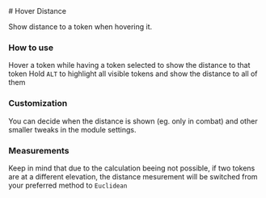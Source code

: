 
<ImageButBetter src="/public/images/Hover-Distance/Hdsingle.png" alt="Hovering a single token" width={2000} height={2000} className={styles.wikiimage}/>
# Hover Distance

Show distance to a token when hovering it.


### How to use

Hover a token while having a token selected to show the distance to that
token Hold `ALT` to highlight all
visible tokens and show the distance to all of them
<ImageButBetter src="/public/images/Hover-Distance/Hdmasshighlight.png" alt="Holding ALT to highlight all tokens" width={2000} height={2000} className={styles.wikiimage}/>

### Customization

You can decide when the distance is shown (eg. only in combat) and other
smaller tweaks in the module settings.

### Measurements

Keep in mind that due to the calculation beeing not possible, if two
tokens are at a different elevation, the distance mesurement will be
switched from your preferred method to `Euclidean`

